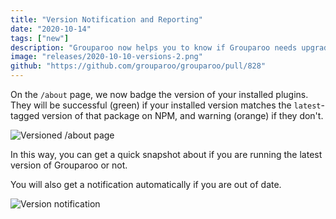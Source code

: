 ```yaml
---
title: "Version Notification and Reporting"
date: "2020-10-14"
tags: ["new"]
description: "Grouparoo now helps you to know if Grouparoo needs upgrading."
image: "releases/2020-10-10-versions-2.png"
github: "https://github.com/grouparoo/grouparoo/pull/828"
---
```


On the `/about` page, we now badge the version of your installed plugins. They will be successful (green) if your installed version matches the `latest`-tagged version of that package on NPM, and warning (orange) if they don't.

<Image
  alt="Versioned /about page"
  src="releases/2020-10-10-versions-1.png"
  width={600}
  height={300}
/>

In this way, you can get a quick snapshot about if you are running the latest version of Grouparoo or not.

You will also get a notification automatically if you are out of date.

<Image
  alt="Version notification"
  src="releases/2020-10-10-versions-2.png"
  width={600}
  height={297}
/>
